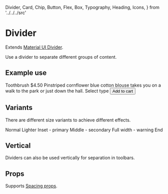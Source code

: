   Divider,
  Card,
  Chip,
  Button,
  Flex,
  Box,
  Typography,
  Heading,
  Icons,
} from '../../../src'

<Meta title="Components/Divider" component={Divider} />

# Divider

Extends [Material UI Divider](https://material-ui.com/components/dividers/).

Use a divider to separate different groups of content.

<Canvas>
  <Story name="default">
    <Divider />
  </Story>
</Canvas>

## Example use

<Canvas>
  <Story name="card">
    <Box width={300}>
      <Card p={2}>
        <Flex mb={2} flexDirection="column">
          <Flex alignItems="baseline">
            <Box flexGrow={1}>
              <Heading.h4 gutterBottom={true}>Toothbrush</Heading.h4>
            </Box>
            <Box>
              <Heading.h6 gutterBottom>$4.50</Heading.h6>
            </Box>
          </Flex>
          <Paragraph color="textSecondary" light={true}>
            Pinstriped cornflower blue cotton blouse takes you on a walk to the
            park or just down the hall.
          </Paragraph>
        </Flex>
        <Divider variant="middle" />
        <Flex mt={2} mb={2} flexDirection="column">
          <Typography gutterBottom={true}>Select type</Typography>
          <Flex>
            <Chip clickable={false} m={1} color="primary" label="Soft" />
            <Chip clickable={true} m={1} label="Medium" />
            <Chip clickable={true} m={1} label="Hard" />
          </Flex>
        </Flex>
        <Box>
          <Button variant="text" color="primary">
            Add to cart
          </Button>
        </Box>
      </Card>
    </Box>
  </Story>
</Canvas>

## Variants

There are different size variants to achieve different effects.

<Canvas>
  <Story name="variants">
    <Flex flexDirection="column">
      <Typography>Normal</Typography>
      <Divider />
      <Typography>Lighter</Typography>
      <Divider light={true} />
      <Typography>Inset - primary</Typography>
      <Divider variant="inset" color="primary.main" />
      <Typography>Middle - secondary</Typography>
      <Divider variant="middle" color="secondary.main" />
      <Typography>Full width - warning</Typography>
      <Divider variant="fullWidth" color="warning.main" />
      <Typography>End</Typography>
    </Flex>
  </Story>
</Canvas>

## Vertical

Dividers can also be used vertically for separation in toolbars.

<Canvas>
  <Story name="vertical">
    <Flex
      width="fit-content"
      border="1px solid lightgrey"
      borderRadius="shape.borderRadius"
      color="text.secondary"
      bgcolor="background.paper"
    >
      <Flex m={2}>
        <Icons.FormatAlignLeft />
      </Flex>
      <Flex m={2}>
        <Icons.FormatAlignCenter />
      </Flex>
      <Flex m={2}>
        <Icons.FormatAlignRight />
      </Flex>
      <Divider mx={1} orientation="vertical" />
      <Flex m={2}>
        <Icons.FormatBold />
      </Flex>
      <Flex m={2}>
        <Icons.FormatItalic />
      </Flex>
      <Flex m={2}>
        <Icons.FormatUnderlined />
      </Flex>
    </Flex>
  </Story>
</Canvas>

## Props

Supports [Spacing props](/components/?path=/docs/design-system-positioning--page).

<ArgsTable of={DividerDocs} />
